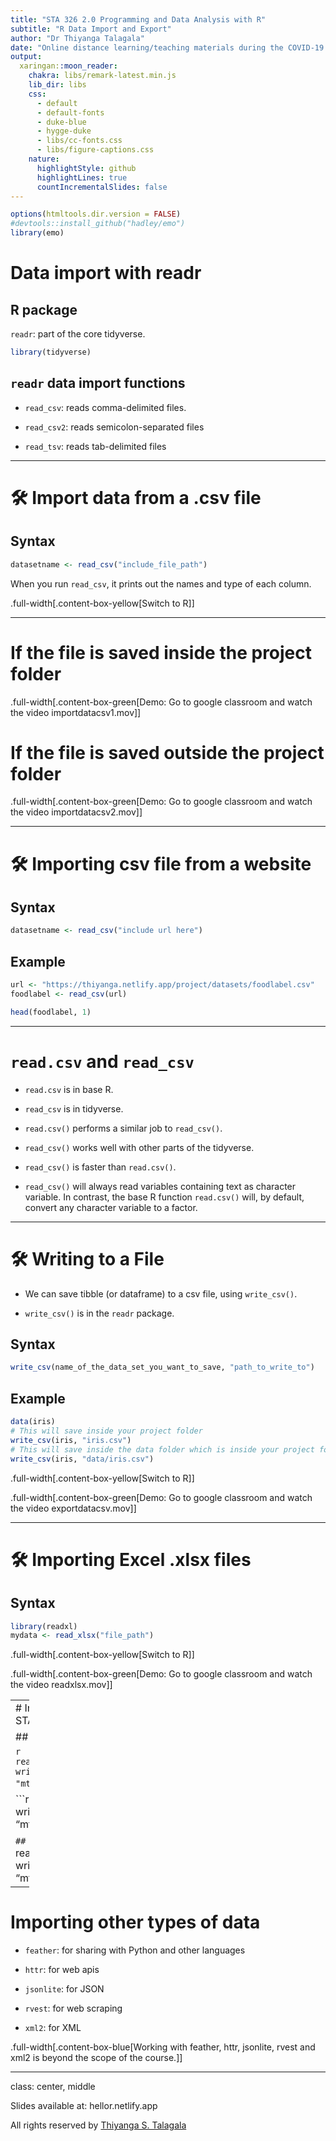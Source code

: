 ```yaml
---
title: "STA 326 2.0 Programming and Data Analysis with R"
subtitle: "R Data Import and Export"
author: "Dr Thiyanga Talagala"
date: "Online distance learning/teaching materials during the COVID-19 outbreak."
output:
  xaringan::moon_reader:
    chakra: libs/remark-latest.min.js
    lib_dir: libs
    css: 
      - default
      - default-fonts
      - duke-blue
      - hygge-duke
      - libs/cc-fonts.css
      - libs/figure-captions.css
    nature:
      highlightStyle: github
      highlightLines: true
      countIncrementalSlides: false
---
```

```r
options(htmltools.dir.version = FALSE)
#devtools::install_github("hadley/emo")
library(emo)
```


# Data import with readr

## R package

`readr`: part of the core tidyverse.

```r
library(tidyverse)
```

## `readr` data import functions

- `read_csv`: reads comma-delimited files.

- `read_csv2`: reads semicolon-separated files

- `read_tsv`: reads tab-delimited files


---

# 🛠 Import data from a .csv file


## Syntax


```r
datasetname <- read_csv("include_file_path")
```

When you run `read_csv`, it prints out the names and type of each column.

.full-width[.content-box-yellow[Switch to R]]

  
---

# If the file is saved inside the project folder

.full-width[.content-box-green[Demo: Go to google classroom and watch the video importdatacsv1.mov]]


# If the file is saved outside the project folder

.full-width[.content-box-green[Demo: Go to google classroom and watch the video importdatacsv2.mov]]

---

# 🛠 Importing csv file from a website

## Syntax

```r
datasetname <- read_csv("include url here")
```

## Example

```r
url <- "https://thiyanga.netlify.app/project/datasets/foodlabel.csv"
foodlabel <- read_csv(url)
```

```r
head(foodlabel, 1)
```
---

# `read.csv` and `read_csv`

*  `read.csv` is in base R.

*  `read_csv` is in tidyverse.

*  `read.csv()` performs a similar job to `read_csv()`.

* `read_csv()` works well with other parts of the tidyverse.

*  `read_csv()` is faster than `read.csv()`.

*  `read_csv()` will always read variables containing text as character variable.  In contrast, the base R function `read.csv()` will, by default, convert any character variable to a factor.

<!--This is often not what you want, and can be overridden by passing the option stringsAsFactors = FALSE to read.csv().-->


---

# 🛠 Writing to a File

- We can save tibble (or dataframe) to a csv file, using `write_csv()`.

- `write_csv()` is in the `readr` package.


## Syntax

```r
write_csv(name_of_the_data_set_you_want_to_save, "path_to_write_to")
```

## Example

```r
data(iris)
# This will save inside your project folder
write_csv(iris, "iris.csv") 
# This will save inside the data folder which is inside your project folder
write_csv(iris, "data/iris.csv") 
```

.full-width[.content-box-yellow[Switch to R]]


.full-width[.content-box-green[Demo: Go to google classroom and watch the video exportdatacsv.mov]]


---

# 🛠 Importing Excel .xlsx files

## Syntax

```r
library(readxl)
mydata <- read_xlsx("file_path")
```

.full-width[.content-box-yellow[Switch to R]]


.full-width[.content-box-green[Demo: Go to google classroom and watch the video readxlsx.mov]]

---
# Importing SAS, SPSS and STATA files

## SAS

```r
read_sas("mtcars.sas7bdat")
write_sas(mtcars, "mtcars.sas7bdat")
```
## SPSS

```r
read_sav("mtcars.sav")
write_sav(mtcars, "mtcars.sav")

```
## Stata
```r
read_dta("mtcars.dta")
write_dta(mtcars, "mtcars.dta")
```

---

# Importing other types of data


- `feather`: for sharing with Python and other languages

- `httr`: for web apis

- `jsonlite`: for JSON

- `rvest`: for web scraping

- `xml2`: for XML

.full-width[.content-box-blue[Working with feather, httr, jsonlite, rvest and xml2 is beyond the scope of the course.]]

---

class: center, middle

Slides available at: hellor.netlify.app

All rights reserved by [Thiyanga S. Talagala](https://thiyanga.netlify.com/)



